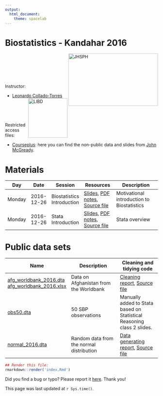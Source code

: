 ```yaml
---
output:
  html_document:
    theme: spacelab
---
```


Biostatistics - Kandahar 2016
=============================

<a href="http://www.jhsph.edu/"><img alt = "JHSPH" align="right" src="http://www.aejaffe.com/media/jhu-bloomberg-logo.jpg" width=295 height=172/></a>

</br>
</br>
</br>
</br>
</br>

Instructor:

* [Leonardo Collado-Torres](http://lcolladotor.github.io/about.html) <a href="http://libd.org/"><img alt = "LIBD" align="right" src="http://aejaffe.com/media/LIBD_logo.jpg" width=130/></a>

</br>
</br>
</br>

Restricted access files:

* [Courseplus](http://courseplus.jhu.edu): here you can find the non-public data and slides from [John McGready](https://www.jhsph.edu/faculty/directory/profile/801/john-mcgready).


# Materials

| Day | Date  |  Session  | Resources  |  Description |
| --- |-----------| -----------|-----------------------|------------------------------------------|
| Monday  | 2016-12-26  | Biostatistics Introduction  | [Slides](sessions/introduction-biostats/introduction-biostats.html), [PDF notes](sessions/introduction-biostats/introduction-biostats.pdf), [Source file](sessions/introduction-biostats/introduction-biostats.Rmd)  | Motivational introduction to Biostatistics |
| Monday  | 2016-12-26  | Stata Introduction  | [Slides](sessions/introduction-stata/introduction-stata.html), [PDF notes](sessions/introduction-stata/introduction-stata.pdf), [Source file](sessions/introduction-stata/introduction-stata.Rmd)  | Stata overview |

# Public data sets


| Name | Description | Cleaning and tidying code |
| ---- | ------------------------------- | ------------------------- |
| [afg_worldbank_2016.dta](data/afg_worldbank_2016.dta) [afg_worldbank_2016.xlsx](data/afg_worldbank_2016.xlsx) | Data on Afghanistan from the Worldbank | [Cleaning report](data/worldbank.html), [Source file](data/worldbank.Rmd) |
| [obs50.dta](data/obs50.dta) | 50 SBP observations | Manually added to Stata based on Statistical Reasoning class 2 slides. |
| [normal_2016.dta](data/normal_2016.dta) | Random data from the normal distribution | [Data generating report](data/random_normal.html), [Source file](data/random_normal.Rmd) |


```r
## Render this file:
rmarkdown::render('index.Rmd')
```

Did you find a bug or typo? Please report it [here](https://github.com/lcolladotor/kandahar/issues). Thank you!

This page was last updated at `r Sys.time()`.
